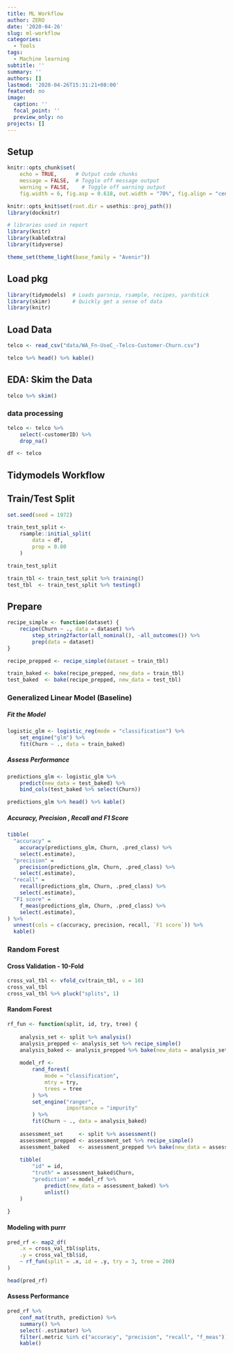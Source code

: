 ```yaml
---
title: ML Workflow
author: ZERO
date: '2020-04-26'
slug: ml-workflow
categories:
  - Tools
tags:
  - Machine learning
subtitle: ''
summary: ''
authors: []
lastmod: '2020-04-26T15:31:21+08:00'
featured: no
image:
  caption: ''
  focal_point: ''
  preview_only: no
projects: []
---
```


## Setup 
```r
knitr::opts_chunk$set(
    echo = TRUE,      # Output code chunks
    message = FALSE,  # Toggle off message output 
    warning = FALSE,    # Toggle off warning output
    fig.width = 6, fig.asp = 0.618, out.width = "70%", fig.align = "center") 

knitr::opts_knit$set(root.dir = usethis::proj_path())
library(docknitr)

# libraries used in report
library(knitr)
library(kableExtra)
library(tidyverse)

theme_set(theme_light(base_family = "Avenir"))
```

## Load pkg
```r
library(tidymodels)  # Loads parsnip, rsample, recipes, yardstick
library(skimr)       # Quickly get a sense of data
library(knitr) 
```

## Load Data

```r
telco <- read_csv("data/WA_Fn-UseC_-Telco-Customer-Churn.csv")

telco %>% head() %>% kable()
```


## EDA: Skim the Data
```r
telco %>% skim()
```


### data processing

```r
telco <- telco %>%
    select(-customerID) %>%
    drop_na()
```

```r
df <- telco
```

## Tidymodels Workflow

## Train/Test Split
```r
set.seed(seed = 1972) 

train_test_split <-
    rsample::initial_split(
        data = df,     
        prop = 0.80   
    ) 

train_test_split

train_tbl <- train_test_split %>% training() 
test_tbl  <- train_test_split %>% testing() 
```
## Prepare

```r
recipe_simple <- function(dataset) {
    recipe(Churn ~ ., data = dataset) %>%
        step_string2factor(all_nominal(), -all_outcomes()) %>%
        prep(data = dataset)
}

recipe_prepped <- recipe_simple(dataset = train_tbl)

train_baked <- bake(recipe_prepped, new_data = train_tbl)
test_baked  <- bake(recipe_prepped, new_data = test_tbl)
```

### Generalized Linear Model (Baseline)


##### Fit the Model

```r
logistic_glm <- logistic_reg(mode = "classification") %>%
    set_engine("glm") %>%
    fit(Churn ~ ., data = train_baked)
```

##### Assess Performance

```r
predictions_glm <- logistic_glm %>%
    predict(new_data = test_baked) %>%
    bind_cols(test_baked %>% select(Churn))

predictions_glm %>% head() %>% kable()
```
##### Accuracy, Precision , Recall and F1 Score
```r

tibble(
  "accuracy" =
    accuracy(predictions_glm, Churn, .pred_class) %>%
    select(.estimate),
  "precision" =
    precision(predictions_glm, Churn, .pred_class) %>%
    select(.estimate),
  "recall" =
    recall(predictions_glm, Churn, .pred_class) %>%
    select(.estimate),
  "F1 score" =
    f_meas(predictions_glm, Churn, .pred_class) %>%
    select(.estimate),
) %>%
  unnest(cols = c(accuracy, precision, recall, `F1 score`)) %>%
  kable()
```




### Random Forest

#### Cross Validation - 10-Fold

```r
cross_val_tbl <- vfold_cv(train_tbl, v = 10)
cross_val_tbl
cross_val_tbl %>% pluck("splits", 1)
```

#### Random Forest

```r
rf_fun <- function(split, id, try, tree) {
    
    analysis_set <- split %>% analysis()
    analysis_prepped <- analysis_set %>% recipe_simple()
    analysis_baked <- analysis_prepped %>% bake(new_data = analysis_set)
    
    model_rf <-
        rand_forest(
            mode = "classification",
            mtry = try,
            trees = tree
        ) %>%
        set_engine("ranger",
                   importance = "impurity"
        ) %>%
        fit(Churn ~ ., data = analysis_baked)
    
    assessment_set     <- split %>% assessment()
    assessment_prepped <- assessment_set %>% recipe_simple()
    assessment_baked   <- assessment_prepped %>% bake(new_data = assessment_set)
    
    tibble(
        "id" = id,
        "truth" = assessment_baked$Churn,
        "prediction" = model_rf %>%
            predict(new_data = assessment_baked) %>%
            unlist()
    )
    
}
```

#### Modeling with purrr
```r
pred_rf <- map2_df(
    .x = cross_val_tbl$splits,
    .y = cross_val_tbl$id,
    ~ rf_fun(split = .x, id = .y, try = 3, tree = 200)
)

head(pred_rf)
```
#### Assess Performance

```r
pred_rf %>%
    conf_mat(truth, prediction) %>%
    summary() %>%
    select(-.estimator) %>%
    filter(.metric %in% c("accuracy", "precision", "recall", "f_meas")) %>%
    kable()
```
